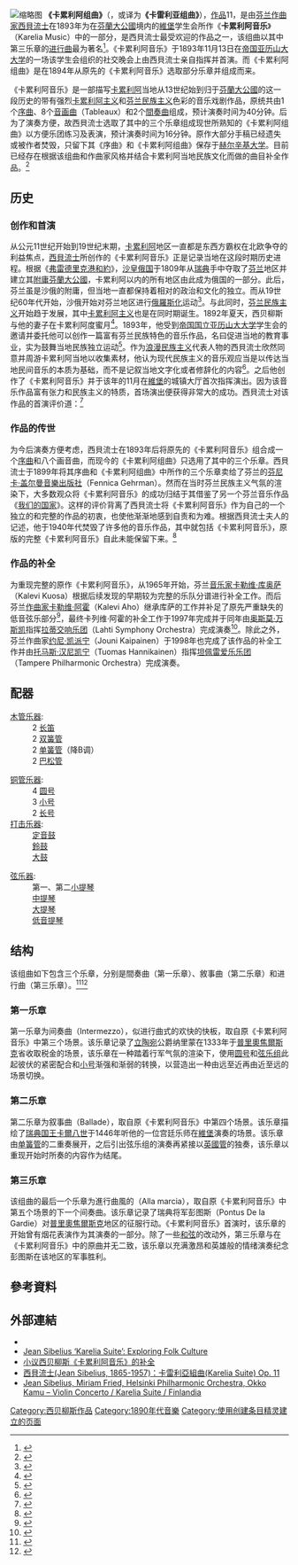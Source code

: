 {{noteTA
|G1=Music
|1=zh-cn:让·西贝柳斯;zh-tw:尚·西貝流士;zh-hk:尚·西貝流士;
|2=zh-cn:西贝柳斯;zh-tw:西貝流士;zh-hk:西貝流士;
}}
[[File:Sibelius_1891.jpg|缩略图]]
'''《卡累利阿组曲》'''（{{lang-fi|Karelia-sarja}}，或译为'''《卡雷利亚组曲》'''），[[作品号|作品]]11，是由[[芬兰|芬兰]][[作曲家|作曲家]][[让·西贝柳斯|西貝流士]]在1893年为在[[芬蘭大公國|芬蘭大公國]]境内的[[維堡|維堡]]学生会所作《'''卡累利阿音乐'''》（Karelia Music）中的一部分，是西貝流士最受欢迎的作品之一，该组曲以其中第三乐章的[[进行曲|进行曲]]最为著名<ref>{{cite web |title=Sibelius: Karelia Suite |url=https://www.bbc.co.uk/programmes/p037rgtb |website=BBC Radio 3 |accessdate=2020-12-23 |language=en |archive-date=2017-10-11 |archive-url=https://web.archive.org/web/20171011200947/http://www.bbc.co.uk/programmes/p037rgtb |dead-url=no }}</ref>。《卡累利阿音乐》于1893年11月13日在[[赫尔辛基大学|帝国亚历山大大学]]的一场该学生会组织的社交晚会上由西貝流士亲自指挥并首演。而《卡累利阿组曲》是在1894年从原先的《卡累利阿音乐》选取部分乐章并组成而来。

《卡累利阿音乐》是一部描写[[卡累利阿|卡累利阿]]当地从13世纪始到归于[[芬蘭大公國|芬蘭大公國]]的这一段历史的带有强烈[[卡累利阿主义|卡累利阿主义]]和[[大芬蘭|芬兰民族主义]]色彩的音乐戏剧作品，原统共由1个[[序曲|序曲]]、8个[[音画曲|音画曲]]（Tableaux）和2个[[間奏曲|間奏曲]]组成，预计演奏时间为40分钟。后为了演奏方便，故西貝流士选取了其中的三个乐章组成现世所熟知的《卡累利阿组曲》以方便乐团练习及表演，预计演奏时间为16分钟。原作大部分手稿已经遗失或被作者焚毁，只留下其《序曲》和《卡累利阿组曲》保存于[[赫尔辛基大学|赫尔辛基大学]]。目前已经存在根据该组曲和作曲家风格并结合卡累利阿当地民族文化而做的曲目补全作品。<ref>{{cite web |title=Other orchestral works |url=http://www.sibelius.fi/english/musiikki/ork_muita_karelia.htm |website=sibelius.fi |accessdate=2020-12-23 |language=en |archive-date=2020-02-20 |archive-url=https://web.archive.org/web/20200220200035/http://www.sibelius.fi/english/musiikki/ork_muita_karelia.htm |dead-url=no }}</ref>

== 历史 ==
=== 创作和首演 ===
从公元11世纪开始到19世纪末期，[[卡累利阿|卡累利阿]]地区一直都是东西方霸权在北欧争夺的利益焦点，[[西貝流士|西貝流士]]所创作的《卡累利阿音乐》正是记录当地在这段时期历史进程。根据《[[弗雷德里克港和約|弗雷德里克港和約]]》，[[沙皇俄国|沙皇俄国]]于1809年从[[瑞典|瑞典]]手中夺取了[[芬兰|芬兰]]地区并建立其[[附庸国|附庸]][[芬蘭大公國|芬蘭大公國]]，卡累利阿以内的所有地区由此成为俄国的一部分。此后，芬兰虽是沙俄的附庸，但当地一直都保持着相对的政治和文化的独立。而从19世纪60年代开始，沙俄开始对芬兰地区进行[[俄羅斯化|俄羅斯化]]运动<ref>{{cite web |author1=Emperor Alexander I |title=To the Governor-General of Finland. |url=https://www.histdoc.net/history/alex1891.html |website=histdoc.net |accessdate=2020-12-29 |language=en |archive-date=2017-09-13 |archive-url=https://web.archive.org/web/20170913004242/http://www.histdoc.net/history/alex1891.html |dead-url=no }}</ref>。与此同时，[[大芬蘭|芬兰民族主义]]开始趋于发展，其中[[卡累利阿主义|卡累利阿主义]]也是在同时期诞生。1892年夏天，西贝柳斯与他的妻子{{link-fi|爱诺·西贝柳斯|Aino Sibelius|爱诺}}在卡累利阿度蜜月<ref>{{cite news |author1=Georg Predota |title=A Nordic Fairytale Jean Sibelius and Aino Järnefelt |url=https://interlude.hk/nordic-fairytalejanne-sibelius-aino-jarnefelt/ |accessdate=2020-12-29 |work=Interlude |date=2015-11-29 |language=en |archive-date=2020-12-03 |archive-url=https://web.archive.org/web/20201203004924/https://interlude.hk/nordic-fairytalejanne-sibelius-aino-jarnefelt/ |dead-url=no }}</ref>。1893年，他受到[[赫爾辛基大學|帝国国立亚历山大大学]]学生会的邀请并委托他可以创作一篇富有芬兰民族特色的音乐作品，名曰促进当地的教育事业，实为鼓舞当地民族独立运动<ref>{{cite news |author1=Shari Mathias |title=KARELIA SUITE CAPTURES THE SPIRIT OF FINLAND |url=https://parkersymphony.org/about-karelia-suite |accessdate=2020-12-29 |work=Parker Symphony Orchestra |date=2018-03-16 |language=en |archive-date=2020-10-26 |archive-url=https://web.archive.org/web/20201026062312/https://parkersymphony.org/about-karelia-suite |dead-url=no }}</ref>。作为[[浪漫民族主义|浪漫民族主义]]代表人物的西貝流士欣然同意并周游卡累利阿当地以收集素材，他认为现代民族主义的音乐观应当是以传达当地民间音乐的本质为基础，而不是记叙当地文字化或者修辞化的内容<ref>{{cite web |title=Karelia Overture |url=https://www.laphil.com/musicdb/pieces/2135/karelia-overture |website=Los Angeles Philharmonic Association |accessdate=2020-12-29 |language=en |archive-date=2020-10-28 |archive-url=https://web.archive.org/web/20201028034357/https://www.laphil.com/musicdb/pieces/2135/karelia-overture |dead-url=no }}</ref>。之后他创作了《卡累利阿音乐》并于该年的11月在[[維堡|維堡]]的城镇大厅首次指挥演出。因为该音乐作品富有张力和民族主义的特质，首场演出便获得非常大的成功。西貝流士对该作品的首演评价道：<ref>{{cite web |title=Sibelius: Karelia Suite, Op.11 |url=https://www.sin80.com/en/work/sibelius-karelia |website=sin80.com |accessdate=2020-12-29 |language=en}}</ref>{{cquote|来自观众们的掌声和欢呼声是如此之大，以至于我根本无法听到任何音符|西貝流士给他哥哥的信}}

=== 作品的传世 ===
为今后演奏方便考虑，西貝流士在1893年后将原先的《卡累利阿音乐》组合成一个[[序曲|序曲]]和八个画音曲，而现今的《卡累利阿组曲》只选用了其中的三个乐章。西貝流士于1899年将其序曲和《卡累利阿组曲》中所作的三个乐章卖给了芬兰的[[芬尼卡·盖尔曼|芬尼卡·盖尔曼]][[音樂出版社|音樂出版社]]（Fennica Gehrman）。然而在当时芬兰民族主义气氛的渲染下，大多数观众将《卡累利阿音乐》的成功归结于其借鉴了另一个芬兰音乐作品《[[我们的国家|我们的国家]]》。这样的评价背离了西貝流士将《卡累利阿音乐》作为自己的一个独立的和完整的作品的初衷，也使他渐渐地感到自责和为难。根据西貝流士夫人的记述，他于1940年代焚毁了许多他的音乐作品，其中就包括《卡累利阿音乐》，原版的完整《卡累利阿音乐》自此未能保留下来。<ref>{{cite web |author1=Leon |title=Jean and Aino: In the very trees of Ainola |url=http://dustofhue.com/2012/02/jean-and-aino-in-the-very-trees-of-ainola/#sthash.JuB404sW.dpbs |website=The Dust of Hue |accessdate=2020-12-29 |language=en |archive-date=2020-10-20 |archive-url=https://web.archive.org/web/20201020224441/http://dustofhue.com/2012/02/jean-and-aino-in-the-very-trees-of-ainola/#sthash.JuB404sW.dpbs |dead-url=no }}</ref>

=== 作品的补全 ===
为重现完整的原作《卡累利阿音乐》，从1965年开始，芬兰[[音乐家|音乐家]][[卡勒维·库奥萨|卡勒维·库奥萨]]（Kalevi Kuosa）根据后续发现的早期较为完整的乐队分谱进行补全工作。而后芬兰[[作曲家|作曲家]][[卡勒维·阿霍|卡勒维·阿霍]]（Kalevi Aho）继承库萨的工作并补足了原先严重缺失的低音弦乐部分<ref>{{cite web |title=小议西贝柳斯《卡累利阿音乐》的补全 |url=https://www.sin80.com/pub/karelia-a027bc81 |website=新芭网 |accessdate=2020-12-29 |language=zh}}</ref>，最终卡列维·阿霍的补全工作于1997年完成并于同年由[[奥斯莫·万斯凯|奥斯莫·万斯凯]]指挥[[拉蒂交响乐团|拉蒂交响乐团]]（Lahti Symphony Orchestra）完成演奏<ref>{{cite web |author1=Leon |title=Karelia and Kuolema – Complete Music |url=http://dustofhue.com/1998/02/karelia-complete-score |website=The Dust of Hue |accessdate=2020-12-29 |language=en |archive-date=2020-09-21 |archive-url=https://web.archive.org/web/20200921165648/http://dustofhue.com/1998/02/karelia-complete-score/ |dead-url=no }}</ref>。除此之外，芬兰作曲家[[约尼·凯派宁|约尼·凯派宁]]（Jouni Kaipainen）于1998年也完成了该作品的补全工作并由[[托马斯·汉尼凯宁|托马斯·汉尼凯宁]]（Tuomas Hannikainen）指挥[[坦佩雷爱乐乐团|坦佩雷爱乐乐团]]（Tampere Philharmonic Orchestra）完成演奏。

== 配器 ==
{{col-begin}}
{{col-break}}
{{col-break}}
;[[木管乐器|木管乐器]]:
:2 [[长笛|长笛]]
:2 [[双簧管|双簧管]]
:2 [[单簧管|单簧管]]（降B调）
:2 [[巴松管|巴松管]]
{{col-break}}
;[[铜管乐器|铜管乐器]]:
:4 [[圆号|圆号]]
:3 [[小号|小号]]
:2 [[长号|长号]]
;[[打击乐器|打击乐器]]:
:[[定音鼓|定音鼓]]
:[[鈴鼓|鈴鼓]]
:[[大鼓|大鼓]]
{{col-break}}
;[[弦乐器|弦乐器]]:
:第一、第二[[小提琴|小提琴]]
:[[中提琴|中提琴]]
:[[大提琴|大提琴]]
:[[低音提琴|低音提琴]]
{{col-end}}

== 结构 ==
该组曲如下包含三个乐章，分别是間奏曲（第一乐章）、敘事曲（第二乐章）和进行曲（第三乐章）。<ref>{{cite web |author1=Luke Smith |title=Sibelius: Karelia Suite |url=https://www.lakevieworchestra.org/program-notes/2018/9/15/sibelius-karelia-suite |website=lakeview orchestra |accessdate=2020-12-28 |language=en}}</ref><ref>{{cite web |title=西貝流士(Jean Sibelius, 1865-1957)：卡雷利亞組曲(Karelia Suite) Op. 11 |url=http://www.feelmusic.com.tw/2018/07/01/sibelius_karelia_op11/ |website=feelmusic.com.tw |accessdate=2020-12-29 |language=zh |archive-date=2018-07-03 |archive-url=https://web.archive.org/web/20180703052756/http://www.feelmusic.com.tw/2018/07/01/sibelius_karelia_op11/ |dead-url=no }}</ref>

=== 第一乐章 ===
第一乐章为间奏曲（Intermezzo），似进行曲式的欢快的快板，取自原《卡累利阿音乐》中第三个场景。该乐章记录了[[立陶宛|立陶宛]]公爵纳里蒙在1333年于[[普里奧焦爾斯克|普里奧焦爾斯克]]省收取税金的场景，该乐章在一种踏着行军气氛的渲染下，使用[[圆号|圆号]]和[[弦乐器|弦乐组]]此起彼伏的紧密配合和[[小号|小号]]渐强和渐弱的转换，以营造出一种由远至近再由近至远的场景切换。
=== 第二乐章 ===
第二乐章为叙事曲（Ballade），取自原《卡累利阿音乐》中第四个场景。该乐章描绘了[[瑞典君主|瑞典国王]][[卡爾·克努特松_(邦代)|卡爾八世]]于1446年听他的一位宫廷乐师在[[維堡|維堡]]演奏的场景。该乐章由[[单簧管|单簧管]]的二重奏展开，之后引出弦乐组的演奏再紧接以[[英國管|英國管]]的独奏，该乐章以重现开始时所奏的内容作为结尾。
=== 第三乐章 ===
该组曲的最后一个乐章为進行曲風的（Alla marcia），取自原《卡累利阿音乐》中第五个场景的下一个间奏曲。该乐章记录了瑞典将军彭图斯（Pontus De la Gardie）对[[普里奧焦爾斯克|普里奧焦爾斯克]]地区的征服行动。《卡累利阿音乐》首演时，该乐章的开始曾有烟花表演作为其演奏的一部分。除了一些[[和弦|和弦]]的改动外，第三乐章与在《卡累利阿音乐》中的原曲并无二致，该乐章以充满激昂和英雄般的情绪演奏纪念彭图斯在该地区的军事胜利。

== 參考資料 ==
{{Reflist|2}}

== 外部連結 ==
* {{IMSLP|work=Karelia Suite, Op.11 (Sibelius, Jean)}}
* [https://classicalexburns.com/2020/05/04/jean-sibelius-karelia-suite-exploring-folk-culture/ Jean Sibelius ‘Karelia Suite’: Exploring Folk Culture] {{Wayback|url=https://classicalexburns.com/2020/05/04/jean-sibelius-karelia-suite-exploring-folk-culture/ |date=20201124211901 }}
* [https://www.sin80.com/pub/karelia-a027bc81 小议西贝柳斯《卡累利阿音乐》的补全]
* [http://www.feelmusic.com.tw/2018/07/01/sibelius_karelia_op11/ 西貝流士(Jean Sibelius, 1865-1957)：卡雷利亞組曲(Karelia Suite) Op. 11] {{Wayback|url=http://www.feelmusic.com.tw/2018/07/01/sibelius_karelia_op11/ |date=20180703052756 }}
* [https://www.discogs.com/Jean-Sibelius-Miriam-Fried-Helsinki-Philharmonic-Orchestra-Okko-Kamu-Violin-Concerto-Karelia-Suite-F/release/9586913 Jean Sibelius, Miriam Fried, Helsinki Philharmonic Orchestra, Okko Kamu – Violin Concerto / Karelia Suite / Finlandia] {{Wayback|url=https://www.discogs.com/Jean-Sibelius-Miriam-Fried-Helsinki-Philharmonic-Orchestra-Okko-Kamu-Violin-Concerto-Karelia-Suite-F/release/9586913 |date=20210226000111 }} 

{{Authority control}}

[[Category:西贝柳斯作品|Category:西贝柳斯作品]]
[[Category:1890年代音樂|Category:1890年代音樂]]
[[Category:使用创建条目精灵建立的页面|Category:使用创建条目精灵建立的页面]]